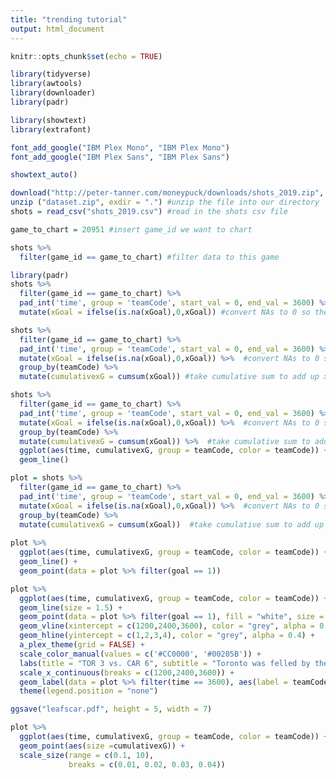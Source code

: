 ---
title: "trending tutorial"
output: html_document
---

```{r setup, include=FALSE}
knitr::opts_chunk$set(echo = TRUE)
```

```{r}
library(tidyverse)
library(awtools)
library(downloader)
library(padr)

library(showtext)
library(extrafont)

font_add_google("IBM Plex Mono", "IBM Plex Mono")
font_add_google("IBM Plex Sans", "IBM Plex Sans")

showtext_auto()
```

```{r}
download("http://peter-tanner.com/moneypuck/downloads/shots_2019.zip", dest="dataset.zip", mode="wb") #downloads the zip file
unzip ("dataset.zip", exdir = ".") #unzip the file into our directory
shots = read_csv("shots_2019.csv") #read in the shots csv file
```
```{r}
game_to_chart = 20951 #insert game_id we want to chart

shots %>% 
  filter(game_id == game_to_chart) #filter data to this game
```
```{r}
library(padr)
shots %>% 
  filter(game_id == game_to_chart) %>%
  pad_int('time', group = 'teamCode', start_val = 0, end_val = 3600) %>%  #pad data for seconds without a shot
  mutate(xGoal = ifelse(is.na(xGoal),0,xGoal)) #convert NAs to 0 so they are plotted
```
```{r}
shots %>% 
  filter(game_id == game_to_chart) %>%
  pad_int('time', group = 'teamCode', start_val = 0, end_val = 3600) %>%  #pad data for seconds without a shot
  mutate(xGoal = ifelse(is.na(xGoal),0,xGoal)) %>%  #convert NAs to 0 so they are plotted
  group_by(teamCode) %>%
  mutate(cumulativexG = cumsum(xGoal)) #take cumulative sum to add up xG over time
```

```{r}
shots %>% 
  filter(game_id == game_to_chart) %>%
  pad_int('time', group = 'teamCode', start_val = 0, end_val = 3600) %>%  #pad data for seconds without a shot
  mutate(xGoal = ifelse(is.na(xGoal),0,xGoal)) %>%  #convert NAs to 0 so they are plotted
  group_by(teamCode) %>%
  mutate(cumulativexG = cumsum(xGoal)) %>%  #take cumulative sum to add up xG over time
  ggplot(aes(time, cumulativexG, group = teamCode, color = teamCode)) +
  geom_line()
```
```{r}
plot = shots %>% 
  filter(game_id == game_to_chart) %>%
  pad_int('time', group = 'teamCode', start_val = 0, end_val = 3600) %>%  #pad data for seconds without a shot
  mutate(xGoal = ifelse(is.na(xGoal),0,xGoal)) %>%  #convert NAs to 0 so they are plotted
  group_by(teamCode) %>%
  mutate(cumulativexG = cumsum(xGoal))  #take cumulative sum to add up xG over time
 
plot %>%  
  ggplot(aes(time, cumulativexG, group = teamCode, color = teamCode)) +
  geom_line() +
  geom_point(data = plot %>% filter(goal == 1))
```
```{r}
plot %>%  
  ggplot(aes(time, cumulativexG, group = teamCode, color = teamCode)) +
  geom_line(size = 1.5) +
  geom_point(data = plot %>% filter(goal == 1), fill = "white", size = 3.5, alpha = 0.9, shape = 21, stroke = 1.5) +
  geom_vline(xintercept = c(1200,2400,3600), color = "grey", alpha = 0.4) +
  geom_hline(yintercept = c(1,2,3,4), color = "grey", alpha = 0.4) +
  a_plex_theme(grid = FALSE) +
  scale_color_manual(values = c('#CC0000', '#00205B')) +
  labs(title = "TOR 3 vs. CAR 6", subtitle = "Toronto was felled by the Carolina Hurricanes and stud goaltender and zamboni driver, David Ayers. \nThe Leafs have stumbled the past few games, struggling to string games of solid effort together. \nLuckily, the Panthers lost to Vegas in their matchup.", x = "Game Seconds", y = "Expected Goals", caption = "Chart by @MackinawStats, data from @Moneypuck") +
  scale_x_continuous(breaks = c(1200,2400,3600)) +
  geom_label(data = plot %>% filter(time == 3600), aes(label = teamCode), vjust = 1.5) +
  theme(legend.position = "none")

ggsave("leafscar.pdf", height = 5, width = 7)
```
```{r}
plot %>%  
  ggplot(aes(time, cumulativexG, group = teamCode, color = teamCode)) +
  geom_point(aes(size =cumulativexG)) +
  scale_size(range = c(0.1, 10),
             breaks = c(0.01, 0.02, 0.03, 0.04))
```


